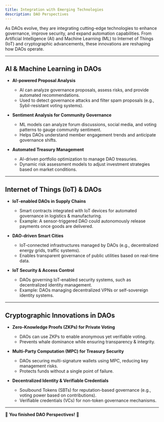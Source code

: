 ```yaml
---
title: Integration with Emerging Technologies
description: DAO Perspectives
---
```


As DAOs evolve, they are integrating cutting-edge technologies to enhance governance, improve security, and expand automation capabilities. From Artificial Intelligence (AI) and Machine Learning (ML) to Internet of Things (IoT) and cryptographic advancements, these innovations are reshaping how DAOs operate.

---

## AI & Machine Learning in DAOs

- **AI-powered Proposal Analysis**  
  - AI can analyze governance proposals, assess risks, and provide automated recommendations.  
  - Used to detect governance attacks and filter spam proposals (e.g., Sybil-resistant voting systems).  

- **Sentiment Analysis for Community Governance**  
  - ML models can analyze forum discussions, social media, and voting patterns to gauge community sentiment.  
  - Helps DAOs understand member engagement trends and anticipate governance shifts.  

- **Automated Treasury Management**  
  - AI-driven portfolio optimization to manage DAO treasuries.  
  - Dynamic risk assessment models to adjust investment strategies based on market conditions.  

---

## Internet of Things (IoT) & DAOs 

- **IoT-enabled DAOs in Supply Chains**  
  - Smart contracts integrated with IoT devices for automated governance in logistics & manufacturing.  
  - Example: A sensor-triggered DAO could autonomously release payments once goods are delivered.  

- **DAO-driven Smart Cities**  
  - IoT-connected infrastructures managed by DAOs (e.g., decentralized energy grids, traffic systems).  
  - Enables transparent governance of public utilities based on real-time data.  

- **IoT Security & Access Control**  
  - DAOs governing IoT-enabled security systems, such as decentralized identity management.  
  - Example: DAOs managing decentralized VPNs or self-sovereign identity systems.  

---

## Cryptographic Innovations in DAOs

- **Zero-Knowledge Proofs (ZKPs) for Private Voting**  
  - DAOs can use ZKPs to enable anonymous yet verifiable voting.  
  - Prevents whale dominance while ensuring transparency & integrity.  

- **Multi-Party Computation (MPC) for Treasury Security**  
  - DAOs securing multi-signature wallets using MPC, reducing key management risks.  
  - Protects funds without a single point of failure.  

- **Decentralized Identity & Verifiable Credentials**  
  - Soulbound Tokens (SBTs) for reputation-based governance (e.g., voting power based on contributions).  
  - Verifiable credentials (VCs) for non-token governance mechanisms.  

---

🔖 **You finished DAO Perspectives!** 🔖